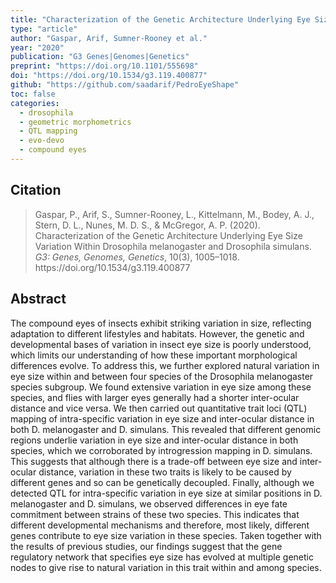 ```yaml
---
title: "Characterization of the Genetic Architecture Underlying Eye Size Variation Within <em>Drosophila melanogaster</em> and <em>Drosophila simulans</em>"
type: "article"
author: "Gaspar, Arif, Sumner-Rooney et al."
year: "2020"
publication: "G3 Genes|Genomes|Genetics"
preprint: "https://doi.org/10.1101/555698"
doi: "https://doi.org/10.1534/g3.119.400877"
github: "https://github.com/saadarif/PedroEyeShape"
toc: false
categories:
  - drosophila
  - geometric morphometrics
  - QTL mapping
  - evo-devo
  - compound eyes
---
```


## Citation

> Gaspar, P., Arif, S., Sumner-Rooney, L., Kittelmann, M., Bodey, A. J., Stern, D. L., Nunes, M. D. S., & McGregor, A. P. (2020). Characterization of the Genetic Architecture Underlying Eye Size Variation Within Drosophila melanogaster and Drosophila simulans. *G3: Genes, Genomes, Genetics*, 10(3), 1005–1018. https://doi.org/10.1534/g3.119.400877

## Abstract

The compound eyes of insects exhibit striking variation in size, reflecting adaptation to different lifestyles and habitats. However, the genetic and developmental bases of variation in insect eye size is poorly understood, which limits our understanding of how these important morphological differences evolve. To address this, we further explored natural variation in eye size within and between four species of the Drosophila melanogaster species subgroup. We found extensive variation in eye size among these species, and flies with larger eyes generally had a shorter inter-ocular distance and vice versa. We then carried out quantitative trait loci (QTL) mapping of intra-specific variation in eye size and inter-ocular distance in both D. melanogaster and D. simulans. This revealed that different genomic regions underlie variation in eye size and inter-ocular distance in both species, which we corroborated by introgression mapping in D. simulans. This suggests that although there is a trade-off between eye size and inter-ocular distance, variation in these two traits is likely to be caused by different genes and so can be genetically decoupled. Finally, although we detected QTL for intra-specific variation in eye size at similar positions in D. melanogaster and D. simulans, we observed differences in eye fate commitment between strains of these two species. This indicates that different developmental mechanisms and therefore, most likely, different genes contribute to eye size variation in these species. Taken together with the results of previous studies, our findings suggest that the gene regulatory network that specifies eye size has evolved at multiple genetic nodes to give rise to natural variation in this trait within and among species.